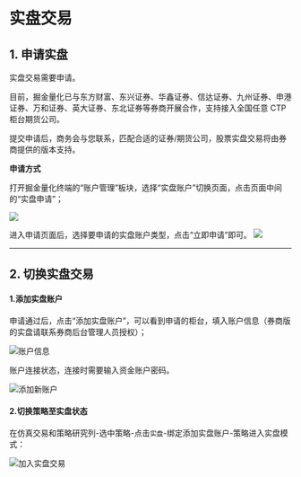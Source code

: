 # 实盘交易

## 1. 申请实盘

实盘交易需要申请。

目前，掘金量化已与东方财富、东兴证券、华鑫证券、信达证券、九州证券、申港证券、万和证券、英大证券、东北证券等券商开展合作，支持接入全国任意 CTP 柜台期货公司。

提交申请后，商务会与您联系，匹配合适的证券/期货公司，股票实盘交易将由券商提供的版本支持。

**申请方式**

打开掘金量化终端的“账户管理”板块，选择“实盘账户”切换页面，点击页面中间的“实盘申请”；

![](http://www.myquant.cn/uploads/202111/attach_16b3f2c8cde51a79.jpg)

进入申请页面后，选择要申请的实盘账户类型，点击“立即申请”即可。
![](http://www.myquant.cn/uploads/202111/attach_16b3f2cc821523b6.png)

---

## 2. 切换实盘交易

#### 1.添加实盘账户

申请通过后，点击“添加实盘账户”，可以看到申请的柜台，填入账户信息（券商版的实盘请联系券商后台管理人员授权）；

![账户信息](https://www.myquant.cn/uploads/201803/attach_152007bc8c0443b2.png)

账户连接状态，连接时需要输入资金账户密码。

![添加新账户](https://www.myquant.cn/uploads/201803/attach_152007cfc755a774.png)

#### 2.切换策略至实盘状态

在仿真交易和策略研究列-选中策略-点击`实盘`-绑定添加实盘账户-策略进入实盘模式：

![加入实盘交易](https://www.myquant.cn/uploads/202104/attach_1675ae5ba9c6d174.png)
